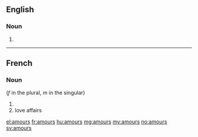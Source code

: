==English==

===Noun===
{{head|en|plural}}

# {{plural of|amour|lang=en}}

----

==French==

===Noun===
{{head|fr|plural}} (''f'' in the plural, ''m'' in the singular)

# {{plural of|amour|lang=fr}}
# love affairs

[[el:amours]]
[[fr:amours]]
[[hu:amours]]
[[mg:amours]]
[[my:amours]]
[[no:amours]]
[[sv:amours]]